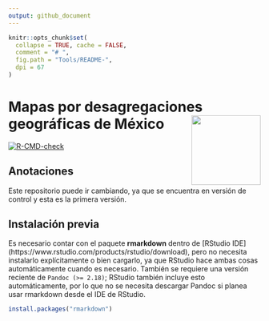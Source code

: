 ---
output: github_document
---

<!-- README.md is generated from README.Rmd. Please edit that file -->

```{r, echo = FALSE}
knitr::opts_chunk$set(
  collapse = TRUE, cache = FALSE,
  comment = "# ",
  fig.path = "Tools/README-",
  dpi = 67
)
```


# Mapas por desagregaciones geográficas de México <img src='Tools/Mapa_Mx.png' align="right" height="138.5" />

<!-- badges: start -->
[![R-CMD-check](https://github.com/r-lib/usethis/actions/workflows/R-CMD-check.yaml/badge.svg)](https://github.com/r-lib/usethis/actions/workflows/R-CMD-check.yaml)
<!-- badges: end -->

<!-- Anotaciones: start -->
## Anotaciones 
<!-- Anotaciones: end --> 

Este repositorio puede ir cambiando, ya que se encuentra en versión de control y esta es la primera versión. 


## Instalación previa

Es necesario contar con el paquete **rmarkdown** dentro de [RStudio IDE] (https://www.rstudio.com/products/rstudio/download), pero no necesita instalarlo explícitamente o bien cargarlo, ya que RStudio hace ambas cosas automáticamente cuando es necesario. También se requiere una versión reciente de `Pandoc (>= 2.18)`; RStudio también incluye esto automáticamente, por lo que no se necesita descargar Pandoc si planea usar rmarkdown desde el IDE de RStudio.    

``` r
install.packages("rmarkdown")
```
